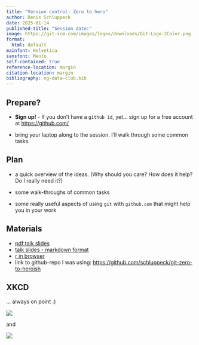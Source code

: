```yaml
---
title: "Version control: Zero to hero"
author: Denis Schluppeck
date: 2025-01-14
published-title: "Session date:"
image: https://git-scm.com/images/logos/downloads/Git-Logo-2Color.png
format:
  html: default
mainfont: Helvetica
sansfont: Menlo 
self-contained: true
reference-location: margin
citation-location: margin
bibliography: ng-data-club.bib
---
```



## Prepare?

- **Sign up!** - If you don't have a `github id`, yet... sign up for a free account at <https://github.com/> 

- bring your laptop along to the session. I'll walk through some common tasks.

## Plan

- a quick overview of the ideas. (Why should you care? How does it help? Do I really need it?)

- some walk-throughs of common tasks

- some really useful aspects of using `git` with `github.com` that might help you in your work
  
## Materials

- [pdf talk slides](./data/2025-01-14-git-slides.pdf)
- [talk slides - markdown format](./2025-01-14-version-control-zero-to-hero/2025-01-14-version-control-zero-to-hero.html)
- [r in browser](./2025-01-14-version-control-zero-to-hero/r-in-browser.html)
- link to github-repo I was using: <https://github.com/schluppeck/git-zero-to-heroish> 


## XKCD

... always on point :) 

![](https://imgs.xkcd.com/comics/git_commit.png)

and

![](https://imgs.xkcd.com/comics/git.png)
